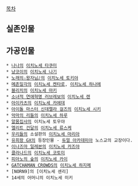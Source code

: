 [[목차]]

== 실존인물 ==

== 가공인물 ==
 * [[나나]]의 [[이치노세 타쿠미]]
 * [[냥코이]]의 [[이치노세 나기]]
 * [[노래의☆왕자님♪]]의 [[이치노세 토키야]]
 * [[메존일각]]의 [[이치노세 켄타로]], [[이치노세 하나에]]
 * [[블리치]]의 [[이치노세 마키]]
 * [[소녀적 연애혁명 러브레보]]의 [[이치노세 렌]]
 * [[아이카츠]]의 [[이치노세 카에데]]
 * [[아이돌 마스터 신데렐라 걸즈]]의 [[이치노세 시키]]
 * [[악마의 리들]]의 [[이치노세 하루]]
 * [[알몸집사]]의 이치노세 토우야
 * [[엘리트 건달]]의 [[이치노세 류스케]]
 * [[우리들의]] 소설판의 [[이치노세 마리아]]
 * [[유희왕 GX]]의 등장인물 - [[듀얼 아카데미아]] 노스교의 교장이다.
 * [[이나즈마 일레븐]]의 [[이치노세 카즈야]]
 * [[클라나드]]의 [[이치노세 코토미]]
 * [[피아노의 숲]]의 [[이치노세 카이]]
 * [[GATCHAMAN CROWDS]]의 [[이치노세 하지메]]
 * [NORN9]의 [이치노세 센리]
 * 14세의 어머니의 이치노세 미키
 

